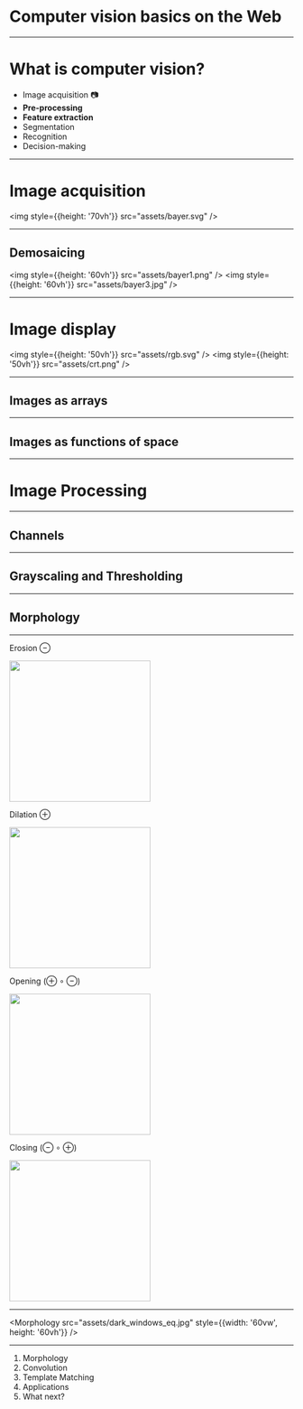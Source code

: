 
<Head>
  <title>Computer vision basics on the Web</title>
  <link href="https://fonts.googleapis.com/css?family=Roboto+Slab" rel="stylesheet" />
</Head>

# Computer&nbsp;vision basics on&nbsp;the&nbsp;Web

---

# What is computer vision?

- Image acquisition 📷
- **Pre-processing**
- **Feature extraction**
- Segmentation
- Recognition
- Decision-making

---

# Image acquisition

<img style={{height: '70vh'}} src="assets/bayer.svg" />

---

## Demosaicing

<img style={{height: '60vh'}} src="assets/bayer1.png" />
<img style={{height: '60vh'}} src="assets/bayer3.jpg" />

---

# Image display

<img style={{height: '50vh'}} src="assets/rgb.svg" />
<img style={{height: '50vh'}} src="assets/crt.png" />

---

## Images as arrays


<ImagesAsArrays src="assets/lenna_small.png" />

---

## Images as functions of space

<ImagesAsFunctions />

---

# Image Processing

---

## Channels

<Channels src="assets/lenna.png" />

---


## Grayscaling and Thresholding

<Grayscaling src="assets/dark_windows_eq.jpg" width={600} height={400} />

---

## Morphology

---

<div style={{display: 'grid', gridTemplateColumns: '1fr 1fr', gridColumnGap: '0.3em'}}>
  <div>
    <p>Erosion ⊖</p>
    <img src="assets/erosion.png" height="250" />
  </div>
  <div>
    <p>Dilation ⊕</p>
    <img src="assets/dilation.png" height="250" />
  </div>
  <div>
    <p>Opening (⊕ ∘ ⊖)</p>
    <img src="assets/opening.png" height="250" />
  </div>
  <div>
    <p>Closing (⊖ ∘ ⊕)</p>
    <img src="assets/closing.png" height="250" />
  </div>
</div>

---


<Morphology src="assets/dark_windows_eq.jpg" style={{width: '60vw', height: '60vh'}} />

---

1. Morphology
1. Convolution
1. Template Matching
1. Applications
1. What next?
